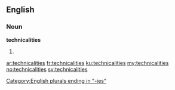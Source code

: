==English==

===Noun===
'''technicalities'''

# {{plural of|technicality}}

[[Category:English plurals ending in "-ies"]]

[[ar:technicalities]]
[[fr:technicalities]]
[[ku:technicalities]]
[[my:technicalities]]
[[no:technicalities]]
[[sv:technicalities]]